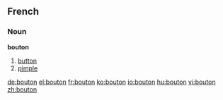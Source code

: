 ==French==

===Noun===
'''bouton'''

#[[button]]
#[[pimple]]

[[de:bouton]]
[[el:bouton]]
[[fr:bouton]]
[[ko:bouton]]
[[io:bouton]]
[[hu:bouton]]
[[vi:bouton]]
[[zh:bouton]]